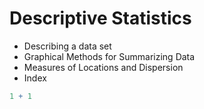 # Descriptive Statistics

- Describing a data set
- Graphical Methods for Summarizing Data 
- Measures of Locations and Dispersion
- Index


```r
1 + 1
```
